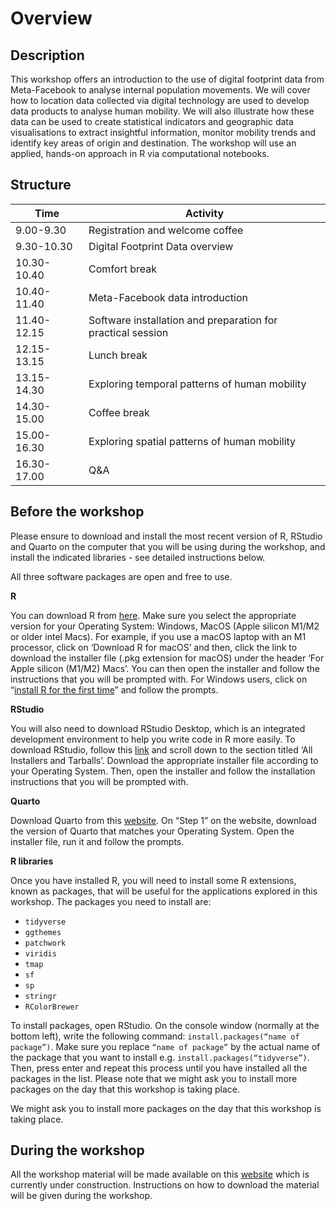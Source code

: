 # Overview {.unnumbered}

## Description

This workshop offers an introduction to the use of digital footprint data from Meta-Facebook to analyse internal population movements. We will cover how to location data collected via digital technology are used to develop data products to analyse human mobility. We will also illustrate how these data can be used to create statistical indicators and geographic data visualisations to extract insightful information, monitor mobility trends and identify key areas of origin and destination. The workshop will use an applied, hands-on approach in R via computational notebooks.

## Structure

| Time        | Activity                                                    |
|-----------------|-------------------------------------------------------|
| 9.00-9.30   | Registration and welcome coffee                             |
| 9.30-10.30  | Digital Footprint Data overview                             |
| 10.30-10.40 | Comfort break                                               |
| 10.40-11.40 | Meta-Facebook data introduction                             |
| 11.40-12.15 | Software installation and preparation for practical session |
| 12.15-13.15 | Lunch break                                                 |
| 13.15-14.30 | Exploring temporal patterns of human mobility               |
| 14.30-15.00 | Coffee break                                                |
| 15.00-16.30 | Exploring spatial patterns of human mobility                |
| 16.30-17.00 | Q&A                                                         |

## Before the workshop

::: callout-important
Please ensure to download and install the most recent version of R, RStudio and Quarto on the computer that you will be using during the workshop, and install the indicated libraries - see detailed instructions below.
:::

::: callout-note
All three software packages are open and free to use.
:::

**R**

You can download R from [here](https://cran.r-project.org/). Make sure you select the appropriate version for your Operating System: Windows, MacOS (Apple silicon M1/M2 or older intel Macs). For example, if you use a macOS laptop with an M1 processor, click on 'Download R for macOS' and then, click the link to download the installer file (.pkg extension for macOS) under the header 'For Apple silicon (M1/M2) Macs'. You can then open the installer and follow the instructions that you will be prompted with. For Windows users, click on "[install R for the first time](https://cran.r-project.org/bin/windows/base/)" and follow the prompts.

**RStudio**

You will also need to download RStudio Desktop, which is an integrated development environment to help you write code in R more easily. To download RStudio, follow this [link](https://posit.co/download/rstudio-desktop/) and scroll down to the section titled 'All Installers and Tarballs'. Download the appropriate installer file according to your Operating System. Then, open the installer and follow the installation instructions that you will be prompted with.

**Quarto**

Download Quarto from this [website](https://quarto.org/docs/get-started/). On "Step 1" on the website, download the version of Quarto that matches your Operating System. Open the installer file, run it and follow the prompts.

**R libraries**

Once you have installed R, you will need to install some R extensions, known as packages, that will be useful for the applications explored in this workshop. The packages you need to install are:

-   `tidyverse`
-   `ggthemes`
-   `patchwork`
-   `viridis`
-   `tmap`
-   `sf`
-   `sp`
-   `stringr`
-   `RColorBrewer`

To install packages, open RStudio. On the console window (normally at the bottom left), write the following command: `install.packages(“name of package”)`. Make sure you replace `“name of package”` by the actual name of the package that you want to install e.g. `install.packages(“tidyverse”)`. Then, press enter and repeat this process until you have installed all the packages in the list. Please note that we might ask you to install more packages on the day that this workshop is taking place.

::: callout-note
We might ask you to install more packages on the day that this workshop is taking place.
:::

## During the workshop

All the workshop material will be made available on this [website](https://fcorowe.github.io/dfd4mobility/) which is currently under construction. Instructions on how to download the material will be given during the workshop.
